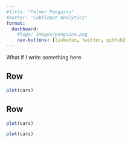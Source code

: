 ```yaml
--- 
#title: "Palmer Penguins"
#author: "Cobblepot Analytics"
format: 
  dashboard:
    #logo: images/penguins.png
    nav-buttons: [linkedin, twitter, github]
---
```


What if I write something here

## Row {height=70%}


```r
plot(cars)
```

## Row {height=30%}

```r
plot(cars)
```


```r
plot(cars)
```